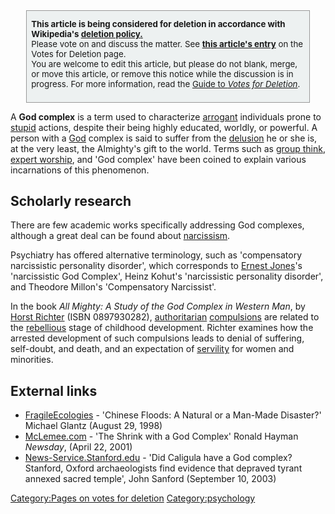 <!-- Please do not remove or change this VfD message until the issue is settled -->
<div class="boilerplate metadata" id="vfd" style="margin: 0 5%; padding: 0 7px 7px 7px; background: #EDF1F1; border: 1px solid #999999; text-align: left; font-size:95%;">
'''This article is being considered for deletion in accordance with Wikipedia's [[Wikipedia:Deletion policy|deletion policy]][[Template:Vfd|.]]'''<br />
Please vote on and discuss the matter. See '''[[Wikipedia:Votes for deletion/{{PAGENAME}}|this article's entry]]''' on the Votes for Deletion page.<br />
You are welcome to edit this article, but please do not blank, merge, or move this article, or remove this notice while the discussion is in progress. For more information, read the [[Wikipedia:Guide to Votes for deletion|Guide to ''Votes for Deletion'']].</div>[[Category:Pages on votes for deletion]]
<!-- End of VfD message, feel free to edit beyond this point -->

{{expand}}

A '''God complex''' is a term used to characterize [[arrogant]] individuals prone to [[stupid]] actions, despite their being highly educated, worldly, or powerful.  A person with a [[God]] complex is said to suffer from the [[delusion]] he or she is, at the very least, the Almighty's gift to the world.  Terms such as [[group think]], [[expert worship]], and 'God complex' have been coined to explain various incarnations of this phenomenon. 

==Scholarly research==

There are few academic works specifically addressing God complexes, although a great deal can be found about [[narcissism]].

Psychiatry has offered alternative terminology, such as 'compensatory narcissistic personality disorder', which corresponds to [[Ernest Jones]]'s 'narcissistic God Complex', Heinz Kohut's 'narcissistic personality disorder', and Theodore Millon's 'Compensatory Narcissist'.

In the book ''All Mighty: A Study of the God Complex in Western Man'', by [[Horst Richter]] (ISBN 0897930282), [[authoritarian]] [[compulsion|compulsions]] are related to the [[rebel|rebellious]] stage of childhood development.  Richter examines how the arrested development of such compulsions leads to denial of suffering, self-doubt, and death, and an expectation of [[servile|servility]] for women and minorities. 

==External links==

* [http://www.fragilecologies.com/aug29_98.html FragileEcologies] - 'Chinese Floods: A Natural or a Man-Made Disaster?' Michael Glantz (August 29, 1998)
* [http://www.mclemee.com/id97.html McLemee.com] - 'The Shrink with a God Complex' Ronald Hayman ''Newsday'', (April 22, 2001) 
* [http://news-service.stanford.edu/news/2003/september10/caligula-910.html News-Service.Stanford.edu] - 'Did Caligula have a God complex?  Stanford, Oxford archaeologists find evidence that depraved tyrant annexed sacred temple', John Sanford (September 10, 2003)



[[Category:psychology]]